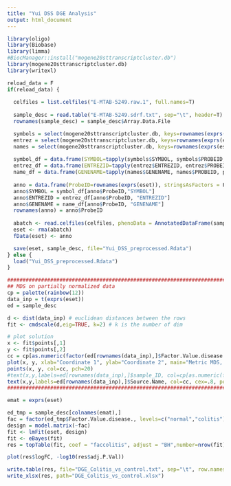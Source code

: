 ---
title: "Yui DSS DGE Analysis"
output: html_document
---

```{r, message=FALSE}
library(oligo)
library(Biobase)
library(limma)
#BiocManager::install("mogene20sttranscriptcluster.db")
library(mogene20sttranscriptcluster.db)
library(writexl)
```

```{r}
reload_data = F
if(reload_data) {
  
  celfiles = list.celfiles("E-MTAB-5249.raw.1", full.names=T)  
  
  sample_desc = read.table("E-MTAB-5249.sdrf.txt", sep="\t", header=T)
  rownames(sample_desc) = sample_desc$Array.Data.File

  symbols = select(mogene20sttranscriptcluster.db, keys=rownames(exprs(eset)), keytype="PROBEID", columns="SYMBOL")
  entrez = select(mogene20sttranscriptcluster.db, keys=rownames(exprs(eset)), keytype="PROBEID", columns="ENTREZID")
  names = select(mogene20sttranscriptcluster.db, keys=rownames(exprs(eset)), keytype="PROBEID", columns="GENENAME")
  
  symbol_df = data.frame(SYMBOL=tapply(symbols$SYMBOL, symbols$PROBEID, paste, collapse=","))
  entrez_df = data.frame(ENTREZID=tapply(entrez$ENTREZID, entrez$PROBEID, paste, collapse=","))
  name_df = data.frame(GENENAME=tapply(names$GENENAME, names$PROBEID, paste, collapse=","))
  
  anno = data.frame(ProbeID=rownames(exprs(eset)), stringsAsFactors = F)
  anno$SYMBOL = symbol_df[anno$ProbeID,"SYMBOL"]
  anno$ENTREZID = entrez_df[anno$ProbeID, "ENTREZID"]
  anno$GENENAME = name_df[anno$ProbeID, "GENENAME"]
  rownames(anno) = anno$ProbeID
  
  abatch <- read.celfiles(celfiles, phenoData = AnnotatedDataFrame(sample_desc))
  eset <- rma(abatch)
  fData(eset) <- anno

  save(eset, sample_desc, file="Yui_DSS_preprocessed.Rdata")
} else {
  load("Yui_DSS_preprocessed.Rdata")
}
```



```{r , fig.width=8, fig.height=8}
################################################################################
## MDS on partially normalized data 
cp = palette(rainbow(12))
data_inp = t(exprs(eset)) 
ed = sample_desc

d <- dist(data_inp) # euclidean distances between the rows
fit <- cmdscale(d,eig=TRUE, k=2) # k is the number of dim

# plot solution
x <- fit$points[,1]
y <- fit$points[,2]
cc = cp[as.numeric(factor(ed[rownames(data_inp),]$Factor.Value.disease.))]
plot(x, y, xlab="Coordinate 1", ylab="Coordinate 2", main="Metric MDS, all samples", type="p", ylim=c(min(y)-50, max(y)+50), xlim=c(min(x)-50, max(x)+200), pch=20)
points(x, y, col=cc, pch=20)
#text(x,y,labels=ed[rownames(data_inp),]$sample_ID, col=cp[as.numeric(factor(ed[rownames(data_inp),]$Tissue.Status))])
text(x,y,labels=ed[rownames(data_inp),]$Source.Name, col=cc, cex=.8, pos=4)
################################################################################
```



```{r}
emat = exprs(eset)

ed_tmp = sample_desc[colnames(emat),]
fac = factor(ed_tmp$Factor.Value.disease., levels=c("normal","colitis") )
design = model.matrix(~fac)
fit <- lmFit(eset, design)
fit <- eBayes(fit)
res = topTable(fit, coef = "faccolitis", adjust = "BH",number=nrow(fit))
```

```{r}
plot(res$logFC, -log10(res$adj.P.Val))
```


```{r}

write.table(res, file="DGE_Colitis_vs_control.txt", sep="\t", row.names = F)
write_xlsx(res, path="DGE_Colitis_vs_control.xlsx")
```


